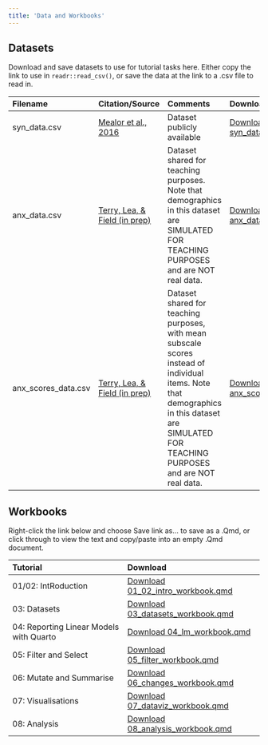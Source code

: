 ```yaml
---
title: 'Data and Workbooks'
---
```



## Datasets


Download and save datasets to use for tutorial tasks here.
Either copy the link to use in `readr::read_csv()`, or save the data at the link to a .csv file to read in.


<table class="table" style="margin-left: auto; margin-right: auto;">
 <thead>
  <tr>
   <th style="text-align:left;"> Filename </th>
   <th style="text-align:left;"> Citation/Source </th>
   <th style="text-align:left;"> Comments </th>
   <th style="text-align:left;"> Download </th>
  </tr>
 </thead>
<tbody>
  <tr>
   <td style="text-align:left;"> syn_data.csv </td>
   <td style="text-align:left;"> <a href="https://journals.plos.org/plosone/article?id=10.1371/journal.pone.0155483">Mealor et al., 2016</a> </td>
   <td style="text-align:left;"> Dataset publicly available </td>
   <td style="text-align:left;"> <a href="https://raw.githubusercontent.com/drmankin/practicum/master/data/syn_data.csv">Download syn_data.csv</a> </td>
  </tr>
  <tr>
   <td style="text-align:left;"> anx_data.csv </td>
   <td style="text-align:left;"> <a href="https://osf.io/8jk5v/">Terry, Lea, &amp; Field (in prep)</a> </td>
   <td style="text-align:left;"> Dataset shared for teaching purposes. Note that demographics in this dataset are SIMULATED FOR TEACHING PURPOSES and are NOT real data. </td>
   <td style="text-align:left;"> <a href="https://raw.githubusercontent.com/drmankin/practicum/master/data/anx_data.csv">Download anx_data.csv</a> </td>
  </tr>
  <tr>
   <td style="text-align:left;"> anx_scores_data.csv </td>
   <td style="text-align:left;"> <a href="https://osf.io/8jk5v/">Terry, Lea, &amp; Field (in prep)</a> </td>
   <td style="text-align:left;"> Dataset shared for teaching purposes, with mean subscale scores instead of individual items. Note that demographics in this dataset are SIMULATED FOR TEACHING PURPOSES and are NOT real data. </td>
   <td style="text-align:left;"> <a href="https://raw.githubusercontent.com/drmankin/practicum/master/data/anx_scores_data.csv">Download anx_scores_data.csv</a> </td>
  </tr>
</tbody>
</table>


## Workbooks

Right-click the link below and choose Save link as... to save as a .Qmd,
or click through to view the text and copy/paste into an empty .Qmd document.

<table class="table" style="margin-left: auto; margin-right: auto;">
 <thead>
  <tr>
   <th style="text-align:left;"> Tutorial </th>
   <th style="text-align:left;"> Download </th>
  </tr>
 </thead>
<tbody>
  <tr>
   <td style="text-align:left;"> 01/02: IntRoduction </td>
   <td style="text-align:left;"> <a href="https://raw.githubusercontent.com/drmankin/practicum/master/workbooks/01_02_intro_workbook.qmd" download="01_02_intro_workbook.qmd">Download 01_02_intro_workbook.qmd</a> </td>
  </tr>
  <tr>
   <td style="text-align:left;"> 03: Datasets </td>
   <td style="text-align:left;"> <a href="https://raw.githubusercontent.com/drmankin/practicum/master/workbooks/03_datasets_workbook.qmd" download="03_datasets_workbook.qmd">Download 03_datasets_workbook.qmd</a> </td>
  </tr>
  <tr>
   <td style="text-align:left;"> 04: Reporting Linear Models with Quarto </td>
   <td style="text-align:left;"> <a href="https://raw.githubusercontent.com/drmankin/practicum/master/workbooks/04_lm_workbook.qmd" download="04_lm_workbook.qmd">Download 04_lm_workbook.qmd</a> </td>
  </tr>
  <tr>
   <td style="text-align:left;"> 05: Filter and Select </td>
   <td style="text-align:left;"> <a href="https://raw.githubusercontent.com/drmankin/practicum/master/workbooks/05_filter_workbook.qmd" download="05_filter_workbook.qmd">Download 05_filter_workbook.qmd</a> </td>
  </tr>
  <tr>
   <td style="text-align:left;"> 06: Mutate and Summarise </td>
   <td style="text-align:left;"> <a href="https://raw.githubusercontent.com/drmankin/practicum/master/workbooks/06_changes_workbook.qmd" download="06_changes_workbook.qmd">Download 06_changes_workbook.qmd</a> </td>
  </tr>
  <tr>
   <td style="text-align:left;"> 07: Visualisations </td>
   <td style="text-align:left;"> <a href="https://raw.githubusercontent.com/drmankin/practicum/master/workbooks/07_dataviz_workbook.qmd" download="07_dataviz_workbook.qmd">Download 07_dataviz_workbook.qmd</a> </td>
  </tr>
  <tr>
   <td style="text-align:left;"> 08: Analysis </td>
   <td style="text-align:left;"> <a href="https://raw.githubusercontent.com/drmankin/practicum/master/workbooks/08_analysis_workbook.qmd" download="08_analysis_workbook.qmd">Download 08_analysis_workbook.qmd</a> </td>
  </tr>
</tbody>
</table>

